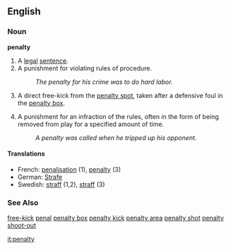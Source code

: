 {{wikipedia}}
==English==

===Noun===
'''penalty'''
# A [[legal]] [[sentence]].
# A punishment for violating rules of procedure.
#:''The penalty for his crime was to do hard labor.''
# {{football}} A direct free-kick from the [[penalty spot]], taken after a defensive foul in the [[penalty box]].
# {{Icehockey}} A punishment for an infraction of the rules, often in the form of being removed from play for a specified amount of time.
#:''A penalty was called when he tripped up his opponent.''

====Translations====
*French: [[penalisation]] (1), [[penalty]] (3)
*German: [[Strafe]]
*Swedish: [[straff]] {{n}} (1,2), [[straff]] {{c}} (3)

===See Also===
[[free-kick]]
[[penal]]
[[penalty box]]
[[penalty kick]]
[[penalty area]]
[[penalty shot]]
[[penalty shoot-out]]

[[it:penalty]]